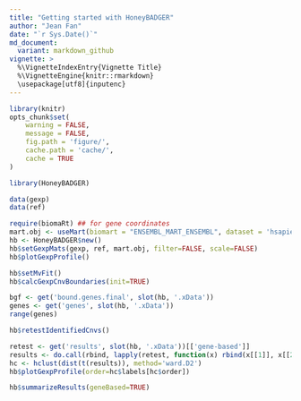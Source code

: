 ```yaml
---
title: "Getting started with HoneyBADGER"
author: "Jean Fan"
date: "`r Sys.Date()`"
md_document:
  variant: markdown_github
vignette: >
  %\VignetteIndexEntry{Vignette Title}
  %\VignetteEngine{knitr::rmarkdown}
  \usepackage[utf8]{inputenc}
---
```



```r
library(knitr)
opts_chunk$set(
    warning = FALSE,
    message = FALSE,
    fig.path = 'figure/',
    cache.path = 'cache/',
    cache = TRUE
)
```


```r

library(HoneyBADGER)

data(gexp)
data(ref)

require(biomaRt) ## for gene coordinates
mart.obj <- useMart(biomart = "ENSEMBL_MART_ENSEMBL", dataset = 'hsapiens_gene_ensembl', host = "jul2015.archive.ensembl.org")
hb <- HoneyBADGER$new()
hb$setGexpMats(gexp, ref, mart.obj, filter=FALSE, scale=FALSE)
hb$plotGexpProfile()

hb$setMvFit()
hb$calcGexpCnvBoundaries(init=TRUE)

bgf <- get('bound.genes.final', slot(hb, '.xData'))
genes <- get('genes', slot(hb, '.xData'))
range(genes)

hb$retestIdentifiedCnvs()

retest <- get('results', slot(hb, '.xData'))[['gene-based']]
results <- do.call(rbind, lapply(retest, function(x) rbind(x[[1]], x[[2]])))
hc <- hclust(dist(t(results)), method='ward.D2')
hb$plotGexpProfile(order=hc$labels[hc$order])

hb$summarizeResults(geneBased=TRUE)

```